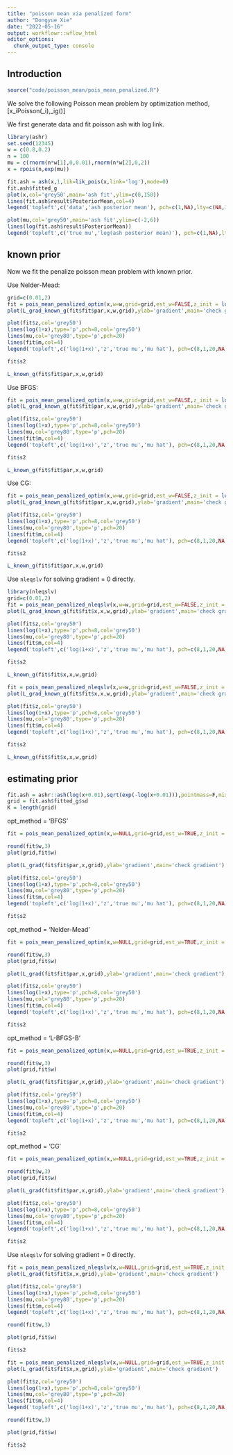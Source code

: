 ```yaml
---
title: "poisson mean via penalized form"
author: "Dongyue Xie"
date: "2022-05-16"
output: workflowr::wflow_html
editor_options:
  chunk_output_type: console
---
```


## Introduction

```r
source("code/poisson_mean/pois_mean_penalized.R")
```

We solve the following Poisson mean problem by optimization method, \[x_i\sim Poisson(\exp\mu_i),\mu_i\sim g(\cdot)\]

We first generate data and fit poisson ash with log link.
```r
library(ashr)
set.seed(12345)
w = c(0.8,0.2)
n = 100
mu = c(rnorm(n*w[1],0,0.01),rnorm(n*w[2],0,2))
x = rpois(n,exp(mu))

fit.ash = ash(x,1,lik=lik_pois(x,link='log'),mode=0)
fit.ash$fitted_g
plot(x,col='grey50',main='ash fit',ylim=c(0,150))
lines(fit.ash$result$PosteriorMean,col=4)
legend('topleft',c('data','ash posterior mean'), pch=c(1,NA),lty=c(NA,1),col=c('grey50',4))

plot(mu,col='grey50',main='ash fit',ylim=c(-2,6))
lines(log(fit.ash$result$PosteriorMean))
legend('topleft',c('true mu','log(ash posterior mean)'), pch=c(1,NA),lty=c(NA,1),col=c('grey50',4))
```

## known prior

Now we fit the penalize poisson mean problem with known prior.

Use Nelder-Mead:

```r
grid=c(0.01,2)
fit = pois_mean_penalized_optim(x,w=w,grid=grid,est_w=FALSE,z_init = log(1+x),opt_method = 'Nelder-Mead')
plot(L_grad_known_g(fit$fit$par,x,w,grid),ylab='gradient',main='check gradient')

plot(fit$z,col='grey50')
lines(log(1+x),type='p',pch=8,col='grey50')
lines(mu,col='grey80',type='p',pch=20)
lines(fit$m,col=4)
legend('topleft',c('log(1+x)','z','true mu','mu hat'), pch=c(8,1,20,NA),lty=c(NA,NA,NA,1),col=c('grey50','grey50','grey80',4))

fit$s2

L_known_g(fit$fit$par,x,w,grid)
```

Use BFGS:
```r
fit = pois_mean_penalized_optim(x,w=w,grid=grid,est_w=FALSE,z_init = log(1+x),opt_method = 'BFGS')
plot(L_grad_known_g(fit$fit$par,x,w,grid),ylab='gradient',main='check gradient')

plot(fit$z,col='grey50')
lines(log(1+x),type='p',pch=8,col='grey50')
lines(mu,col='grey80',type='p',pch=20)
lines(fit$m,col=4)
legend('topleft',c('log(1+x)','z','true mu','mu hat'), pch=c(8,1,20,NA),lty=c(NA,NA,NA,1),col=c('grey50','grey50','grey80',4))

fit$s2

L_known_g(fit$fit$par,x,w,grid)
```


Use CG:
```r
fit = pois_mean_penalized_optim(x,w=w,grid=grid,est_w=FALSE,z_init = log(1+x),opt_method = 'CG')
plot(L_grad_known_g(fit$fit$par,x,w,grid),ylab='gradient',main='check gradient')

plot(fit$z,col='grey50')
lines(log(1+x),type='p',pch=8,col='grey50')
lines(mu,col='grey80',type='p',pch=20)
lines(fit$m,col=4)
legend('topleft',c('log(1+x)','z','true mu','mu hat'), pch=c(8,1,20,NA),lty=c(NA,NA,NA,1),col=c('grey50','grey50','grey80',4))

fit$s2

L_known_g(fit$fit$par,x,w,grid)
```


Use `nleqslv` for solving gradient = 0 directly.

```r
library(nleqslv)
grid=c(0.01,2)
fit = pois_mean_penalized_nleqslv(x,w=w,grid=grid,est_w=FALSE,z_init = log(1+x),opt_method = 'Broyden')
plot(L_grad_known_g(fit$fit$x,x,w,grid),ylab='gradient',main='check gradient')

plot(fit$z,col='grey50')
lines(log(1+x),type='p',pch=8,col='grey50')
lines(mu,col='grey80',type='p',pch=20)
lines(fit$m,col=4)
legend('topleft',c('log(1+x)','z','true mu','mu hat'), pch=c(8,1,20,NA),lty=c(NA,NA,NA,1),col=c('grey50','grey50','grey80',4))

fit$s2

L_known_g(fit$fit$x,x,w,grid)
```


```r
fit = pois_mean_penalized_nleqslv(x,w=w,grid=grid,est_w=FALSE,z_init = log(1+x),opt_method = 'Newton')
plot(L_grad_known_g(fit$fit$x,x,w,grid),ylab='gradient',main='check gradient')

plot(fit$z,col='grey50')
lines(log(1+x),type='p',pch=8,col='grey50')
lines(mu,col='grey80',type='p',pch=20)
lines(fit$m,col=4)
legend('topleft',c('log(1+x)','z','true mu','mu hat'), pch=c(8,1,20,NA),lty=c(NA,NA,NA,1),col=c('grey50','grey50','grey80',4))

fit$s2

L_known_g(fit$fit$x,x,w,grid)
```


## estimating prior

```r
fit.ash = ashr::ash(log(x+0.01),sqrt(exp(-log(x+0.01))),pointmass=F,mixcompdist='normal',prior='uniform')
grid = fit.ash$fitted_g$sd
K = length(grid)
```

opt_method = 'BFGS'

```r
fit = pois_mean_penalized_optim(x,w=NULL,grid=grid,est_w=TRUE,z_init = log(1+x),opt_method = 'BFGS')
```

```r
round(fit$w,3)
plot(grid,fit$w)
```

```r
plot(L_grad(fit$fit$par,x,grid),ylab='gradient',main='check gradient')

plot(fit$z,col='grey50')
lines(log(1+x),type='p',pch=8,col='grey50')
lines(mu,col='grey80',type='p',pch=20)
lines(fit$m,col=4)
legend('topleft',c('log(1+x)','z','true mu','mu hat'), pch=c(8,1,20,NA),lty=c(NA,NA,NA,1),col=c('grey50','grey50','grey80',4))

fit$s2
```

opt_method = 'Nelder-Mead'

```r
fit = pois_mean_penalized_optim(x,w=NULL,grid=grid,est_w=TRUE,z_init = log(1+x),opt_method = 'Nelder-Mead')
```

```r
round(fit$w,3)
plot(grid,fit$w)
```

```r
plot(L_grad(fit$fit$par,x,grid),ylab='gradient',main='check gradient')

plot(fit$z,col='grey50')
lines(log(1+x),type='p',pch=8,col='grey50')
lines(mu,col='grey80',type='p',pch=20)
lines(fit$m,col=4)
legend('topleft',c('log(1+x)','z','true mu','mu hat'), pch=c(8,1,20,NA),lty=c(NA,NA,NA,1),col=c('grey50','grey50','grey80',4))

fit$s2
```


opt_method = 'L-BFGS-B'

```r
fit = pois_mean_penalized_optim(x,w=NULL,grid=grid,est_w=TRUE,z_init = log(1+x),opt_method = 'L-BFGS-B')
```

```r
round(fit$w,3)
plot(grid,fit$w)
```

```r
plot(L_grad(fit$fit$par,x,grid),ylab='gradient',main='check gradient')

plot(fit$z,col='grey50')
lines(log(1+x),type='p',pch=8,col='grey50')
lines(mu,col='grey80',type='p',pch=20)
lines(fit$m,col=4)
legend('topleft',c('log(1+x)','z','true mu','mu hat'), pch=c(8,1,20,NA),lty=c(NA,NA,NA,1),col=c('grey50','grey50','grey80',4))

fit$s2
```


opt_method = 'CG'

```r
fit = pois_mean_penalized_optim(x,w=NULL,grid=grid,est_w=TRUE,z_init = log(1+x),opt_method = 'CG')
```

```r
round(fit$w,3)
plot(grid,fit$w)
```

```r
plot(L_grad(fit$fit$par,x,grid),ylab='gradient',main='check gradient')

plot(fit$z,col='grey50')
lines(log(1+x),type='p',pch=8,col='grey50')
lines(mu,col='grey80',type='p',pch=20)
lines(fit$m,col=4)
legend('topleft',c('log(1+x)','z','true mu','mu hat'), pch=c(8,1,20,NA),lty=c(NA,NA,NA,1),col=c('grey50','grey50','grey80',4))

fit$s2
```


Use `nleqslv` for solving gradient = 0 directly.


```r
fit = pois_mean_penalized_nleqslv(x,w=NULL,grid=grid,est_w=TRUE,z_init = log(1+x),opt_method = 'Broyden')
plot(L_grad(fit$fit$x,x,grid),ylab='gradient',main='check gradient')

plot(fit$z,col='grey50')
lines(log(1+x),type='p',pch=8,col='grey50')
lines(mu,col='grey80',type='p',pch=20)
lines(fit$m,col=4)
legend('topleft',c('log(1+x)','z','true mu','mu hat'), pch=c(8,1,20,NA),lty=c(NA,NA,NA,1),col=c('grey50','grey50','grey80',4))

round(fit$w,3)

plot(grid,fit$w)

fit$s2
```

```r
fit = pois_mean_penalized_nleqslv(x,w=NULL,grid=grid,est_w=TRUE,z_init = log(1+x),opt_method = 'Newton')
plot(L_grad(fit$fit$x,x,grid),ylab='gradient',main='check gradient')

plot(fit$z,col='grey50')
lines(log(1+x),type='p',pch=8,col='grey50')
lines(mu,col='grey80',type='p',pch=20)
lines(fit$m,col=4)
legend('topleft',c('log(1+x)','z','true mu','mu hat'), pch=c(8,1,20,NA),lty=c(NA,NA,NA,1),col=c('grey50','grey50','grey80',4))

round(fit$w,3)

plot(grid,fit$w)

fit$s2
```




